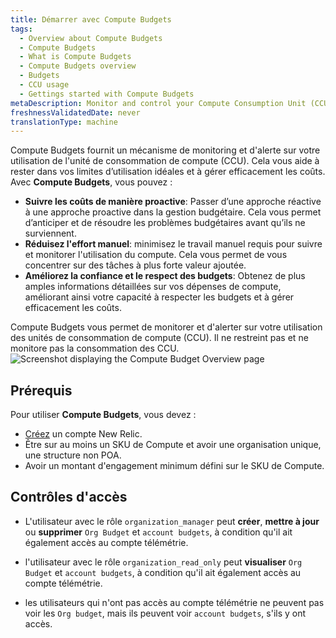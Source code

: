 ```yaml
---
title: Démarrer avec Compute Budgets
tags:
  - Overview about Compute Budgets
  - Compute Budgets
  - What is Compute Budgets
  - Compute Budgets overview
  - Budgets
  - CCU usage
  - Gettings started with Compute Budgets
metaDescription: Monitor and control your Compute Consumption Unit (CCU) usage with New Relic's Compute Budgets feature.
freshnessValidatedDate: never
translationType: machine
---
```


Compute Budgets fournit un mécanisme de monitoring et d&apos;alerte sur votre utilisation de l&apos;unité de consommation de compute (CCU). Cela vous aide à rester dans vos limites d’utilisation idéales et à gérer efficacement les coûts. Avec **Compute Budgets**, vous pouvez :

* **Suivre les coûts de manière proactive**: Passer d’une approche réactive à une approche proactive dans la gestion budgétaire. Cela vous permet d’anticiper et de résoudre les problèmes budgétaires avant qu’ils ne surviennent.
* **Réduisez l&apos;effort manuel**: minimisez le travail manuel requis pour suivre et monitorer l&apos;utilisation du compute. Cela vous permet de vous concentrer sur des tâches à plus forte valeur ajoutée.
* **Améliorez la confiance et le respect des budgets**: Obtenez de plus amples informations détaillées sur vos dépenses de compute, améliorant ainsi votre capacité à respecter les budgets et à gérer efficacement les coûts.

<Callout variant="important">
  Compute Budgets vous permet de monitorer et d&apos;alerter sur votre utilisation des unités de consommation de compute (CCU). Il ne restreint pas et ne monitore pas la consommation des CCU.
</Callout>

<img title="Screenshot displaying the Compute Budget Overview page" alt="Screenshot displaying the Compute Budget Overview page" src="/images/compute-budget-overview.webp" />

## Prérequis

Pour utiliser **Compute Budgets**, vous devez :

* [Créez](https://newrelic.com/signup/) un compte New Relic.
* Être sur au moins un SKU de Compute et avoir une organisation unique, une structure non POA.
* Avoir un montant d&apos;engagement minimum défini sur le SKU de Compute.

## Contrôles d&apos;accès

* L&apos;utilisateur avec le rôle `organization_manager` peut **créer**, **mettre à jour** ou **supprimer** `Org Budget` et `account budgets`, à condition qu&apos;il ait également accès au compte télémétrie.

* l&apos;utilisateur avec le rôle `organization_read_only` peut **visualiser** `Org Budget` et `account budgets`, à condition qu&apos;il ait également accès au compte télémétrie.

* les utilisateurs qui n&apos;ont pas accès au compte télémétrie ne peuvent pas voir les `Org budget`, mais ils peuvent voir `account budgets`, s&apos;ils y ont accès.